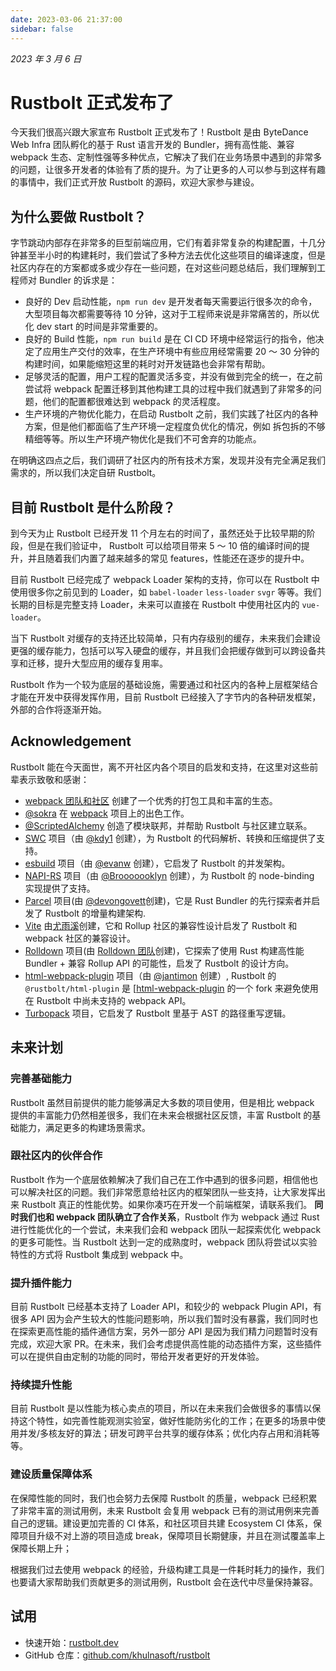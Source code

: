 ```yaml
---
date: 2023-03-06 21:37:00
sidebar: false
---
```


_2023 年 3 月 6 日_

# Rustbolt 正式发布了

今天我们很高兴跟大家宣布 Rustbolt 正式发布了！Rustbolt 是由 ByteDance Web Infra 团队孵化的基于 Rust 语言开发的 Bundler，拥有高性能、兼容 webpack 生态、定制性强等多种优点，它解决了我们在业务场景中遇到的非常多的问题，让很多开发者的体验有了质的提升。为了让更多的人可以参与到这样有趣的事情中，我们正式开放 Rustbolt 的源码，欢迎大家参与建设。

## 为什么要做 Rustbolt？

字节跳动内部存在非常多的巨型前端应用，它们有着非常复杂的构建配置，十几分钟甚至半小时的构建耗时，我们尝试了多种方法去优化这些项目的编译速度，但是社区内存在的方案都或多或少存在一些问题，在对这些问题总结后，我们理解到工程师对 Bundler 的诉求是：

- 良好的 Dev 启动性能，`npm run dev` 是开发者每天需要运行很多次的命令，大型项目每次都需要等待 10 分钟，这对于工程师来说是非常痛苦的，所以优化 dev start 的时间是非常重要的。
- 良好的 Build 性能，`npm run build` 是在 CI CD 环境中经常运行的指令，他决定了应用生产交付的效率，在生产环境中有些应用经常需要 20 ～ 30 分钟的构建时间，如果能缩短这里的耗时对开发链路也会非常有帮助。
- 足够灵活的配置，用户工程的配置灵活多变，并没有做到完全的统一，在之前尝试将 webpack 配置迁移到其他构建工具的过程中我们就遇到了非常多的问题，他们的配置都很难达到 webpack 的灵活程度。
- 生产环境的产物优化能力，在启动 Rustbolt 之前，我们实践了社区内的各种方案，但是他们都面临了生产环境一定程度负优化的情况，例如 拆包拆的不够精细等等。所以生产环境产物优化是我们不可舍弃的功能点。

在明确这四点之后，我们调研了社区内的所有技术方案，发现并没有完全满足我们需求的，所以我们决定自研 Rustbolt。

## 目前 Rustbolt 是什么阶段？

到今天为止 Rustbolt 已经开发 11 个月左右的时间了，虽然还处于比较早期的阶段，但是在我们验证中， Rustbolt 可以给项目带来 5 ～ 10 倍的编译时间的提升，并且随着我们内置了越来越多的常见 features，性能还在逐步的提升中。

目前 Rustbolt 已经完成了 webpack Loader 架构的支持，你可以在 Rustbolt 中使用很多你之前见到的 Loader，如 `babel-loader` `less-loader` `svgr` 等等。我们长期的目标是完整支持 Loader，未来可以直接在 Rustbolt 中使用社区内的 `vue-loader`。

当下 Rustbolt 对缓存的支持还比较简单，只有内存级别的缓存，未来我们会建设更强的缓存能力，包括可以写入硬盘的缓存，并且我们会把缓存做到可以跨设备共享和迁移，提升大型应用的缓存复用率。

Rustbolt 作为一个较为底层的基础设施，需要通过和社区内的各种上层框架结合才能在开发中获得发挥作用，目前 Rustbolt 已经接入了字节内的各种研发框架，外部的合作将逐渐开始。

## Acknowledgement

Rustbolt 能在今天面世，离不开社区内各个项目的启发和支持，在这里对这些前辈表示致敬和感谢：

- [webpack 团队和社区](https://webpack.js.org/) 创建了一个优秀的打包工具和丰富的生态。
- [@sokra](https://github.com/sokra) 在 [webpack](https://github.com/webpack/webpack) 项目上的出色工作。
- [@ScriptedAlchemy](https://github.com/ScriptedAlchemy) 创造了模块联邦，并帮助 Rustbolt 与社区建立联系。
- [SWC](https://swc.rs/) 项目（由 [@kdy1](https://github.com/kdy1) 创建），为 Rustbolt 的代码解析、转换和压缩提供了支持。
- [esbuild](https://github.com/evanw/esbuild) 项目（由 [@evanw](https://github.com/evanw) 创建），它启发了 Rustbolt 的并发架构。
- [NAPI-RS](https://github.com/napi-rs/napi-rs) 项目（由 [@Brooooooklyn](https://github.com/Brooooooklyn) 创建），为 Rustbolt 的 node-binding 实现提供了支持。
- [Parcel](https://github.com/parcel-bundler/parcel) 项目(由 [@devongovett](https://github.com/devongovett)创建)，它是 Rust Bundler 的先行探索者并启发了 Rustbolt 的增量构建架构.
- [Vite](https://github.com/vitejs/vite) 由[尤雨溪](https://github.com/yyx990803)创建，它和 Rollup 社区的兼容性设计启发了 Rustbolt 和 webpack 社区的兼容设计。
- [Rolldown](https://github.com/rolldown-rs/rolldown) 项目(由 [Rolldown 团队](https://github.com/sponsors/rolldown-rs)创建)，它探索了使用 Rust 构建高性能 Bundler + 兼容 Rollup API 的可能性，启发了 Rustbolt 的设计方向。
- [html-webpack-plugin](https://github.com/jantimon/html-webpack-plugin) 项目（由 [@jantimon](https://github.com/jantimon) 创建）, Rustbolt 的 `@rustbolt/html-plugin` 是 [[html-webpack-plugin](https://github.com/jantimon/html-webpack-plugin) 的一个 fork 来避免使用在 Rustbolt 中尚未支持的 webpack API。
- [Turbopack](https://github.com/vercel/turbo) 项目，它启发了 Rustbolt 里基于 AST 的路径重写逻辑。

## 未来计划

### 完善基础能力

Rustbolt 虽然目前提供的能力能够满足大多数的项目使用，但是相比 webpack 提供的丰富能力仍然相差很多，我们在未来会根据社区反馈，丰富 Rustbolt 的基础能力，满足更多的构建场景需求。

### 跟社区内的伙伴合作

Rustbolt 作为一个底层依赖解决了我们自己在工作中遇到的很多问题，相信他也可以解决社区的问题。我们非常愿意给社区内的框架团队一些支持，让大家发挥出来 Rustbolt 真正的性能优势。如果你凑巧在开发一个前端框架，请联系我们。
**同时我们也和 webpack 团队确立了合作关系**，Rustbolt 作为 webpack 通过 Rust 进行性能优化的一个尝试，未来我们会和 webpack 团队一起探索优化 webpack 的更多可能性。当 Rustbolt 达到一定的成熟度时，webpack 团队将尝试以实验特性的方式将 Rustbolt 集成到 webpack 中。

### 提升插件能力

目前 Rustbolt 已经基本支持了 Loader API，和较少的 webpack Plugin API，有很多 API 因为会产生较大的性能问题影响，所以我们暂时没有暴露，我们同时也在探索更高性能的插件通信方案，另外一部分 API 是因为我们精力问题暂时没有完成，欢迎大家 PR。在未来，我们会考虑提供高性能的动态插件方案，这些插件可以在提供自由定制的功能的同时，带给开发者更好的开发体验。

### 持续提升性能

目前 Rustbolt 是以性能为核心卖点的项目，所以在未来我们会做很多的事情以保持这个特性，如完善性能观测实验室，做好性能防劣化的工作；在更多的场景中使用并发/多核友好的算法；研发可跨平台共享的缓存体系；优化内存占用和消耗等等。

### 建设质量保障体系

在保障性能的同时，我们也会努力去保障 Rustbolt 的质量，webpack 已经积累了非常丰富的测试用例，未来 Rustbolt 会复用 webpack 已有的测试用例来完善自己的逻辑。建设更加完善的 CI 体系，和社区项目共建 Ecosystem CI 体系，保障项目升级不对上游的项目造成 break，保障项目长期健康，并且在测试覆盖率上保障长期上升；

根据我们过去使用 webpack 的经验，升级构建工具是一件耗时耗力的操作，我们也要请大家帮助我们贡献更多的测试用例，Rustbolt 会在迭代中尽量保持兼容。

## 试用

- 快速开始：[rustbolt.dev](https://rustbolt.dev)
- GitHub 仓库：[github.com/khulnasoft/rustbolt](https://github.com/khulnasoft/rustbolt)
